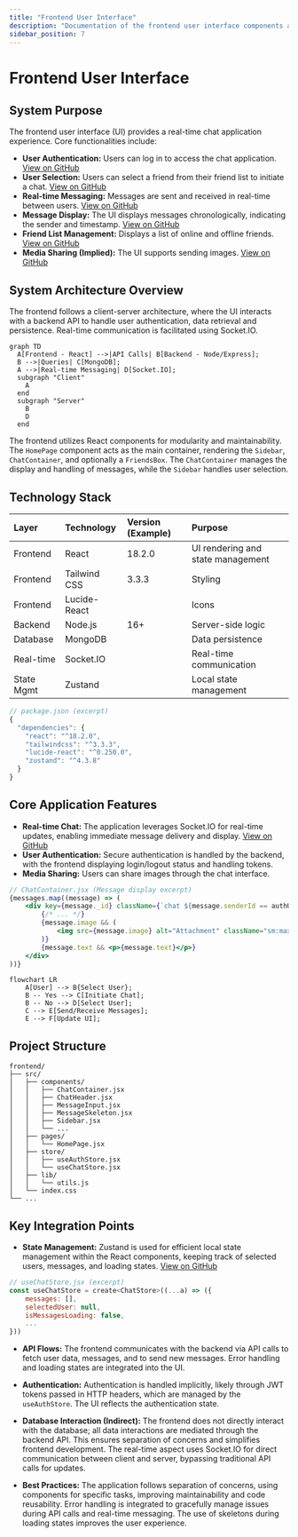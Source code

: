 ```yaml
---
title: "Frontend User Interface"
description: "Documentation of the frontend user interface components and user flow."
sidebar_position: 7
---
```


# Frontend User Interface

<TOC />

## System Purpose

The frontend user interface (UI) provides a real-time chat application experience.  Core functionalities include:

*   **User Authentication:**  Users can log in to access the chat application. [View on GitHub](https://github.com/shinymack/Chat-App-MERN/blob/main/frontend/src/pages/HomePage.jsx)
*   **User Selection:** Users can select a friend from their friend list to initiate a chat. [View on GitHub](https://github.com/shinymack/Chat-App-MERN/blob/main/frontend/src/components/Sidebar.jsx)
*   **Real-time Messaging:**  Messages are sent and received in real-time between users. [View on GitHub](https://github.com/shinymack/Chat-App-MERN/blob/main/frontend/src/components/ChatContainer.jsx)
*   **Message Display:** The UI displays messages chronologically, indicating the sender and timestamp. [View on GitHub](https://github.com/shinymack/Chat-App-MERN/blob/main/frontend/src/components/ChatContainer.jsx)
*   **Friend List Management:**  Displays a list of online and offline friends.  [View on GitHub](https://github.com/shinymack/Chat-App-MERN/blob/main/frontend/src/components/Sidebar.jsx)
*   **Media Sharing (Implied):** The UI supports sending images. [View on GitHub](https://github.com/shinymack/Chat-App-MERN/blob/main/frontend/src/components/ChatContainer.jsx)

## System Architecture Overview

The frontend follows a client-server architecture, where the UI interacts with a backend API to handle user authentication, data retrieval and persistence.  Real-time communication is facilitated using Socket.IO.





```mermaid
graph TD
  A[Frontend - React] -->|API Calls| B[Backend - Node/Express];
  B -->|Queries| C[MongoDB];
  A -->|Real-time Messaging| D[Socket.IO];
  subgraph "Client"
    A
  end
  subgraph "Server"
    B
    D
  end
```



The frontend utilizes React components for modularity and maintainability.  The `HomePage` component acts as the main container, rendering the `Sidebar`, `ChatContainer`, and optionally a `FriendsBox`. The `ChatContainer` manages the display and handling of messages, while the `Sidebar` handles user selection.

## Technology Stack

| Layer       | Technology           | Version (Example) | Purpose                                      |
| :---------- | :-------------------- | :--------------- | :------------------------------------------- |
| Frontend    | React                 | 18.2.0           | UI rendering and state management              |
| Frontend    | Tailwind CSS          | 3.3.3            | Styling                                       |
| Frontend    | Lucide-React          |                  | Icons                                          |
| Backend     | Node.js              | 16+              | Server-side logic                              |
| Database    | MongoDB              |                  | Data persistence                               |
| Real-time   | Socket.IO             |                  | Real-time communication                       |
| State Mgmt | Zustand               |                  | Local state management                          |


```jsx
// package.json (excerpt)
{
  "dependencies": {
    "react": "^18.2.0",
    "tailwindcss": "^3.3.3",
    "lucide-react": "^0.250.0",
    "zustand": "^4.3.8"
  }
}
```

## Core Application Features

*   **Real-time Chat:** The application leverages Socket.IO for real-time updates, enabling immediate message delivery and display.  [View on GitHub](https://github.com/shinymack/Chat-App-MERN/blob/main/frontend/src/components/ChatContainer.jsx)
*   **User Authentication:**  Secure authentication is handled by the backend, with the frontend displaying login/logout status and handling tokens.
*   **Media Sharing:** Users can share images through the chat interface.

```jsx
// ChatContainer.jsx (Message display excerpt)
{messages.map((message) => (
    <div key={message._id} className={`chat ${message.senderId == authUser._id ? "chat-end": "chat-start"} `}>
        {/* ... */}
        {message.image && (
            <img src={message.image} alt="Attachment" className="sm:max-w-[200px] rounded-md " />
        )}
        {message.text && <p>{message.text}</p>}
    </div>
))}
```






```mermaid
flowchart LR
    A[User] --> B{Select User};
    B -- Yes --> C[Initiate Chat];
    B -- No --> D[Select User];
    C --> E[Send/Receive Messages];
    E --> F[Update UI];
```



## Project Structure

```
frontend/
├── src/
│   ├── components/
│   │   ├── ChatContainer.jsx
│   │   ├── ChatHeader.jsx
│   │   ├── MessageInput.jsx
│   │   ├── MessageSkeleton.jsx
│   │   ├── Sidebar.jsx
│   │   └── ...
│   ├── pages/
│   │   └── HomePage.jsx
│   ├── store/
│   │   ├── useAuthStore.jsx
│   │   └── useChatStore.jsx
│   ├── lib/
│   │   └── utils.js
│   └── index.css
└── ...
```


## Key Integration Points

*   **State Management:** Zustand is used for efficient local state management within the React components, keeping track of selected users, messages, and loading states. [View on GitHub](https://github.com/shinymack/Chat-App-MERN/blob/main/frontend/src/store/useChatStore.jsx)

```jsx
// useChatStore.jsx (excerpt)
const useChatStore = create<ChatStore>((...a) => ({
    messages: [],
    selectedUser: null,
    isMessagesLoading: false,
    ...
}))
```

*   **API Flows:** The frontend communicates with the backend via API calls to fetch user data, messages, and to send new messages.  Error handling and loading states are integrated into the UI.

*   **Authentication:**  Authentication is handled implicitly, likely through JWT tokens passed in HTTP headers, which are managed by the `useAuthStore`.  The UI reflects the authentication state.

*   **Database Interaction (Indirect):** The frontend does not directly interact with the database; all data interactions are mediated through the backend API. This ensures separation of concerns and simplifies frontend development.  The real-time aspect uses Socket.IO for direct communication between client and server, bypassing traditional API calls for updates.

*   **Best Practices:** The application follows separation of concerns, using components for specific tasks, improving maintainability and code reusability.  Error handling is integrated to gracefully manage issues during API calls and real-time messaging.  The use of skeletons during loading states improves the user experience.